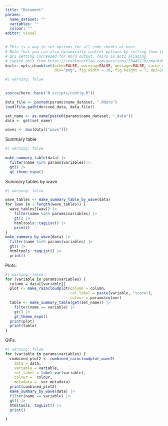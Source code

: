 ```yaml
---
title: "Document"
params: 
  name_dataset: "" 
  variables: ""
  colour: "" 
editor: visual
---
```


```r
# This is a way to set options for all code chunks at once
# Note that you can also dynamically control options by setting them to a value
# DPI setting increased for Word output, cairo is anti aliasing
# copied this from https://stackoverflow.com/questions/33445110/rmarkdown-global-options-vs-opts-chunk we may want to change the figure options
knitr::opts_chunk$set(echo=FALSE, warning=FALSE, message=FALSE, cache = FALSE,
                      dev="png", fig.width = 10, fig.height = 7, dpi=200, dev.args=list(type="cairo"))
```

```r
#| warning: false 

  
source(here::here("R scripts/config.R")) 

data_file <- paste0(params$name_dataset, ".Rdata")
load(file.path(derived_data, data_file))

set_name <- as.name(paste0(params$name_dataset, "_data"))
data <- get(set_name)

waves <- max(data[["wave"]])
```

Summary table

```r
#| warning: false
  
make_summary_table(data) |> 
  filter(name %in% params$variables)|> 
  gt() |> 
  gt_theme_espn()
```

Summary tables by wave

```r
#| warning: false

wave_tables <- make_summary_table_by_wave(data)
for (wav in 1:length(wave_tables)) {
  wave_tables[[wav]] |> 
    filter(name %in% params$variables) |> 
    gt() |> 
    htmltools::tagList() |> 
    print()
}
make_summary_by_wave(data) |> 
  filter(name %in% params$variables) |> 
  gt() |> 
  htmltools::tagList() |> 
  print()

```

Plots:

```r
#| warning: false
for (variable in params$variables) {
  column = data[[variable]]
  plot <- make_raincloudplot(column = column, 
                             col_label = paste(variable, "score"), 
                             colour = params$colour)
  table <- make_summary_table(get(set_name)) |> 
    filter(name == variable) |> 
    gt() |> 
    gt_theme_espn()
  print(plot)
  print(table)
}
```

GIFs:

```r
#| warning: false
for (variable in params$variables) {
  combined_plot2 <- combined_raincloudplot_wave2(
    data = data,
    variable = variable,
    col_label = label_var(variable), 
    colour =  colour,
    metadata =  var_metadata)
  print(combined_plot2)
  make_summary_by_wave(data) |> 
  filter(name == variable) |> 
  gt() |> 
  htmltools::tagList() |> 
  print()

}
```
